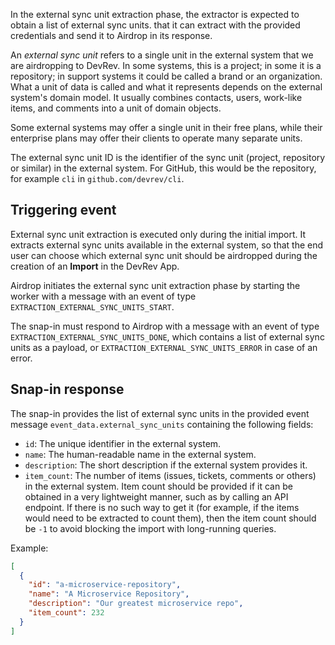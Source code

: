 In the external sync unit extraction phase, the extractor is expected to obtain a list of external sync units.
that it can extract with the provided credentials and send it to Airdrop in its response.

An _external sync unit_ refers to a single unit in the external system that we are airdropping to DevRev.
In some systems, this is a project; in some it is a repository; in support systems it could be called a brand or an organization.
What a unit of data is called and what it represents depends on the external system's domain model.
It usually combines contacts, users, work-like items, and comments into a unit of domain objects.

Some external systems may offer a single unit in their free plans,
while their enterprise plans may offer their clients to operate many separate units.

The external sync unit ID is the identifier of the sync unit (project, repository or similar) in the external system.
For GitHub, this would be the repository, for example `cli` in `github.com/devrev/cli`.

## Triggering event

External sync unit extraction is executed only during the initial import.
It extracts external sync units available in the external system,
so that the end user can choose which external sync unit should be airdropped during the creation of an **Import** in the DevRev App.

Airdrop initiates the external sync unit extraction phase by starting the worker with a message with an event of type
`EXTRACTION_EXTERNAL_SYNC_UNITS_START`.

The snap-in must respond to Airdrop with a message with an event of type `EXTRACTION_EXTERNAL_SYNC_UNITS_DONE`, which contains
a list of external sync units as a payload, or `EXTRACTION_EXTERNAL_SYNC_UNITS_ERROR` in case of an error.

## Snap-in response

The snap-in provides the list of external sync units in the provided event message `event_data.external_sync_units` containing the following fields:
- `id`: The unique identifier in the external system.
- `name`: The human-readable name in the external system.
- `description`: The short description if the external system provides it.
- `item_count`: The number of items (issues, tickets, comments or others) in the external system.
Item count should be provided if it can be obtained in a very lightweight manner, such as by calling an API endpoint.
If there is no such way to get it (for example, if the items would need to be extracted to count them),
then the item count should be `-1` to avoid blocking the import with long-running queries.

Example:
```json
[
  {
    "id": "a-microservice-repository",
    "name": "A Microservice Repository",
    "description": "Our greatest microservice repo",
    "item_count": 232
  }
]
```
